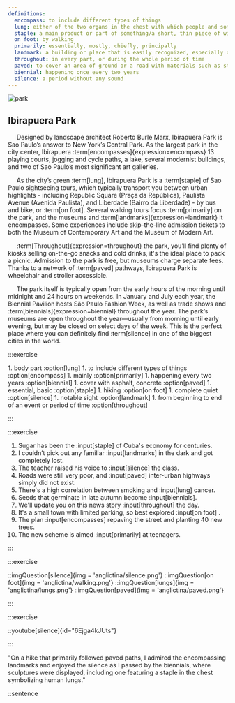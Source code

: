 ```yaml
---
definitions:
  encompass: to include different types of things
  lung: either of the two organs in the chest with which people and some animals breathe
  staple: a main product or part of something/a short, thin piece of wire used to fasten sheets of paper together
  on foot: by walking
  primarily: essentially, mostly, chiefly, principally
  landmark: a building or place that is easily recognized, especially one that you can use to judge where you are
  throughout: in every part, or during the whole period of time
  paved: to cover an area of ground or a road with materials such as stone, concrete, or bricks that will form a hard, level surface
  biennial: happening once every two years
  silence: a period without any sound
---
```



<Introduction></Introduction>

<article className="shadow-md relative bg-white mx-auto md:w-10/12 lg:w-10/12 px-5 py-8 md:py-12 rounded-md flex flex-col items-center mt-8">

<img className="max-w-full h-auto rounded-md mt-10 md:mt-0" src="/article/eng.jpg" alt="park"/>

<div className="mt-10 md:mt-0 text-justify">

# Ibirapuera Park

&nbsp;&nbsp;&nbsp;&nbsp;&nbsp;Designed by landscape architect Roberto Burle Marx, Ibirapuera Park is
Sao Paulo’s answer to New York’s Central Park. As the largest park in
the city center, Ibirapuera :term[encompasses]{expression=encompass}
13 playing courts, jogging and cycle paths, a lake, several modernist
buildings, and two of Sao Paulo’s most significant art galleries.

&nbsp;&nbsp;&nbsp;&nbsp;&nbsp;As the city’s green :term[lung], Ibirapuera
Park is a :term[staple] of Sao Paulo sightseeing tours, which typically transport you between urban highlights - including Republic Square (Praça da República), Paulista Avenue (Avenida Paulista), and Liberdade (Bairro da Liberdade) - by bus and bike, or :term[on foot]. Several walking tours focus
:term[primarily] on the park, and the museums and :term[landmarks]{expression=landmark} it encompasses. Some experiences include skip-the-line admission tickets to both the Museum of Contemporary Art and the Museum of Modern Art.

&nbsp;&nbsp;&nbsp;&nbsp;&nbsp;:term[Throughout]{expression=throughout} the park,
you’ll find plenty of kiosks selling on-the-go snacks and cold drinks,
it's the ideal place to pack a picnic. Admission to the park is free,
but museums charge separate fees. Thanks to a network of
:term[paved] pathways, Ibirapuera Park is wheelchair and stroller accessible.

&nbsp;&nbsp;&nbsp;&nbsp;&nbsp;The park itself is typically open from the early hours of the morning until midnight and 24 hours on weekends. In January and July each year, the Biennial Pavilion hosts São Paulo Fashion Week, as well as trade shows and :term[biennials]{expression=biennial} throughout the year. The park’s museums are open throughout the year—usually from morning until early evening, but may be closed on select days of the week. This is the perfect place where you can definitely find :term[silence] in one of the biggest cities in the world.
</div>
</article>

<Tasks text="Spáruj výrazy podle nejlepšího vědomí a svědomí."></Tasks>

:::exercise

<ExerciseStyle>
1. body part :option[lung]
1. to include different types of things :option[encompass]
1. mainly :option[primarily]
1. happening every two years :option[biennial]
1. cover with asphalt, concrete :option[paved]
1. essential, basic :option[staple]
1. hiking :option[on foot]
1. complete quiet :option[silence]
1. notable sight :option[landmark]
1. from beginning to end of an event or period of time :option[throughout]
</ExerciseStyle>

:::


<Tasks text="Věta světa. Doplň správné slovo. Bacha! Gramatická správnost je také nutná."></Tasks>

:::exercise
<ExerciseStyle>
1. Sugar has been the :input[staple] of Cuba's economy for centuries.
1. I couldn’t pick out any familiar :input[landmarks] in the dark and got completely lost.
1. The teacher raised his voice to :input[silence] the class.
1. Roads were still very poor, and :input[paved] inter-urban highways simply did not exist.
1. There's a high correlation between smoking and :input[lung] cancer.
1. Seeds that germinate in late autumn become :input[biennials].
1. We'll update you on this news story :input[throughout] the day.
1. It's a small town with limited parking, so best explored :input[on foot] .
1. The plan :input[encompasses] repaving the street and planting 40 new trees.
1. The new scheme is aimed :input[primarily] at teenagers.
</ExerciseStyle>
:::

<Tasks text="Trocha relaxace pro oči. Napiš pod obrázek, který výraz je zde znázorněn. Schválně, jestli to vidíme stejně."></Tasks>

:::exercise

<Exercise3Style>
  ::imgQuestion[silence]{img = 'anglictina/silence.png'}
  ::imgQuestion[on foot]{img = 'anglictina/walking.png'}
  ::imgQuestion[lungs]{img = 'anglictina/lungs.png'}
  ::imgQuestion[paved]{img = 'anglictina/paved.png'}
</Exercise3Style>

:::

<Tasks text="Teď ty zrelaxované oči zavři a pononoř se do hudby. Soustřeď se na každé slovo, ať zachytíš to naše. Opět vepiš do rámečku. (Note: Až zvládneme i další funkcionality v JavaScriptu, tak nebudeš muset pořád vypisovat odpovědi do textového pole, I promise!)."></Tasks>


:::exercise

::youtube[silence]{id="6Ejga4kJUts"}

:::

<Tasks text="No super, jsi na konci! A teď výzva. Nachystala jsem si pro tebe větu, která v sobě obsahuje všechny dnes pokořené výrazy. Že ta moje věta nedává moc smysl? Vymyslíš vlastní? Ano? Ne? Tak aspoň do posledního textového pole napiš všech 10 výrazů a nech se překvapit, jak to naše webová aplikace vyhodnotí. Sama jsem zvědavá, co jsme naprogramovaly."></Tasks>

<ExerciseStyle>
"On a hike that primarily followed paved paths, I admired the encompassing landmarks and enjoyed the silence as I passed by the biennials, where sculptures were displayed, including one featuring a staple in the chest symbolizing human lungs."
</ExerciseStyle>

::sentence
